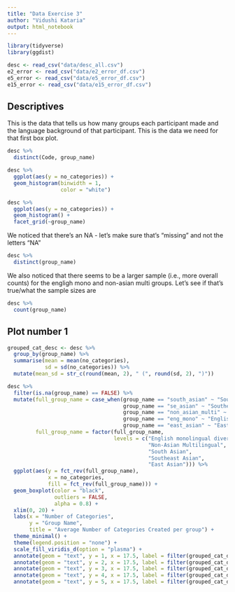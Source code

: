 ```yaml
---
title: "Data Exercise 3"
author: "Vidushi Kataria"
output: html_notebook
---
```


```r
library(tidyverse)
library(ggdist)
```

```r
desc <- read_csv("data/desc_all.csv") 
e2_error <- read_csv("data/e2_error_df.csv")
e5_error <- read_csv("data/e5_error_df.csv")
e15_error <- read_csv("data/e15_error_df.csv")
```
## Descriptives
This is the data that tells us how many groups each participant made and the language background of that participant. This is the data we need for that first box plot.

```r
desc %>%
  distinct(Code, group_name)
```
```r
desc %>%
  ggplot(aes(y = no_categories)) +
  geom_histogram(binwidth = 1,
                 color = "white")
```

```r
desc %>%
  ggplot(aes(y = no_categories)) +
  geom_histogram() +
  facet_grid(~group_name)
```
We noticed that there’s an NA - let’s make sure that’s “missing” and not the letters “NA”

```r
desc %>%
  distinct(group_name)
```
We also noticed that there seems to be a larger sample (i.e., more overall counts) for the engligh mono and non-asian multi groups. Let’s see if that’s true/what the sample sizes are

```r
desc %>%
  count(group_name)
```
## Plot number 1
```r
grouped_cat_desc <- desc %>%
  group_by(group_name) %>%
  summarise(mean = mean(no_categories),
            sd = sd(no_categories)) %>%
  mutate(mean_sd = str_c(round(mean, 2), " (", round(sd, 2), ")"))
```


```r
desc %>%
  filter(is.na(group_name) == FALSE) %>%
  mutate(full_group_name = case_when(group_name == "south_asian" ~ "South Asian",
                                     group_name == "se_asian" ~ "Southeast Asian",
                                     group_name == "non_asian_multi" ~ "Non-Asian Multilingual",
                                     group_name == "eng_mono" ~ "English monolingual diverse",
                                     group_name == "east_asian" ~ "East Asian"),
         full_group_name = factor(full_group_name, 
                                  levels = c("English monolingual diverse",
                                             "Non-Asian Multilingual",
                                             "South Asian",
                                             "Southeast Asian",
                                             "East Asian"))) %>%
  ggplot(aes(y = fct_rev(full_group_name),
             x = no_categories,
             fill = fct_rev(full_group_name))) +
  geom_boxplot(color = "black",
               outliers = FALSE,
               alpha = 0.8) +
  xlim(0, 20) +
  labs(x = "Number of Categories",
       y = "Group Name",
       title = "Average Number of Categories Created per group") +
  theme_minimal() +
  theme(legend.position = "none") +
  scale_fill_viridis_d(option = "plasma") +
  annotate(geom = "text", y = 1, x = 17.5, label = filter(grouped_cat_desc, group_name == "east_asian")$mean_sd) +
  annotate(geom = "text", y = 2, x = 17.5, label = filter(grouped_cat_desc, group_name == "se_asian")$mean_sd) +
  annotate(geom = "text", y = 3, x = 17.5, label = filter(grouped_cat_desc, group_name == "south_asian")$mean_sd) +
  annotate(geom = "text", y = 4, x = 17.5, label = filter(grouped_cat_desc, group_name == "non_asian_multi")$mean_sd) +
  annotate(geom = "text", y = 5, x = 17.5, label = filter(grouped_cat_desc, group_name == "eng_mono")$mean_sd)
```

